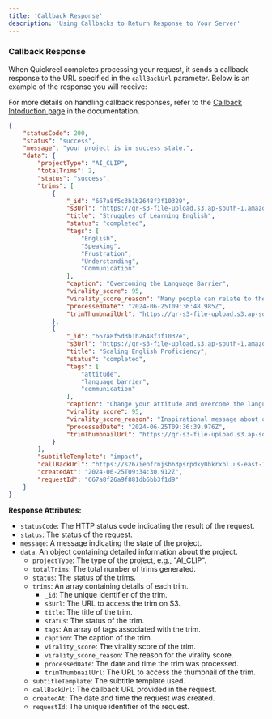 ```yaml
---
title: 'Callback Response'
description: 'Using Callbacks to Return Response to Your Server'
---
```



### Callback Response
When Quickreel completes processing your request, it sends a callback response to the URL specified in the `callBackUrl` parameter. Below is an example of the response you will receive:

For more details on handling callback responses, refer to the [Callback Intoduction page](../callback) in the documentation.

```json
{
    "statusCode": 200,
    "status": "success",
    "message": "your project is in success state.",
    "data": {
        "projectType": "AI_CLIP",
        "totalTrims": 2,
        "status": "success",
        "trims": [
            {
                "_id": "667a8f5c3b1b2648f3f10329",
                "s3Url": "https://qr-s3-file-upload.s3.ap-south-1.amazonaws.com/666cf1d9/667a8f5c3.mp4",
                "title": "Struggles of Learning English",
                "status": "completed",
                "tags": [
                    "English",
                    "Speaking",
                    "Frustration",
                    "Understanding",
                    "Communication"
                ],
                "caption": "Overcoming the Language Barrier",
                "virality_score": 95,
                "virality_score_reason": "Many people can relate to the frustration of understanding a language but struggling to speak it fluently. This reel captures that struggle and offers hope and encouragement to viewers.",
                "processedDate": "2024-06-25T09:36:48.985Z",
                "trimThumbnailUrl": "https://qr-s3-file-upload.s3.ap-south-1.amazonaws.com/329.jpg"
            },
            {
                "_id": "667a8f5d3b1b2648f3f1032e",
                "s3Url": "https://qr-s3-file-upload.s3.ap-south-1.amazonaws.com/666c2f18648f3f1032e.mp4",
                "title": "Scaling English Proficiency",
                "status": "completed",
                "tags": [
                    "attitude",
                    "language barrier",
                    "communication"
                ],
                "caption": "Change your attitude and overcome the language barrier",
                "virality_score": 95,
                "virality_score_reason": "Inspirational message about overcoming challenges and improving communication skills",
                "processedDate": "2024-06-25T09:36:39.976Z",
                "trimThumbnailUrl": "https://qr-s3-file-upload.s3.ap-south-1.amazonaws.com/666c2f1872a9b4af53e74f5b/667a8f26a9f881db2e.jpg"
            }
        ],
        "subtitleTemplate": "impact",
        "callBackUrl": "https://s267iebfrnjsb63psrpdky0hkrxbl.us-east-1.on.aws/",
        "createdAt": "2024-06-25T09:34:30.912Z",
        "requestId": "667a8f26a9f881db6bb3f1d9"
    }
}
```

**Response Attributes:**

- `statusCode`: The HTTP status code indicating the result of the request.
- `status`: The status of the request.
- `message`: A message indicating the state of the project.
- `data`: An object containing detailed information about the project.
  - `projectType`: The type of the project, e.g., "AI_CLIP".
  - `totalTrims`: The total number of trims generated.
  - `status`: The status of the trims.
  - `trims`: An array containing details of each trim.
    - `_id`: The unique identifier of the trim.
    - `s3Url`: The URL to access the trim on S3.
    - `title`: The title of the trim.
    - `status`: The status of the trim.
    - `tags`: An array of tags associated with the trim.
    - `caption`: The caption of the trim.
    - `virality_score`: The virality score of the trim.
    - `virality_score_reason`: The reason for the virality score.
    - `processedDate`: The date and time the trim was processed.
    - `trimThumbnailUrl`: The URL to access the thumbnail of the trim.
  - `subtitleTemplate`: The subtitle template used.
  - `callBackUrl`: The callback URL provided in the request.
  - `createdAt`: The date and time the request was created.
  - `requestId`: The unique identifier of the request.
